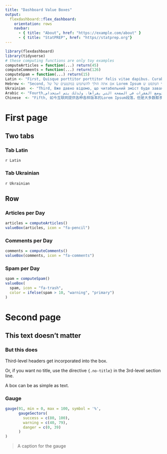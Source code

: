 ```yaml
---
title: "Dashboard Value Boxes"
output:
  flexdashboard::flex_dashboard:
    orientation: rows
    navbar:
      - { title: "About", href: "https://example.com/about" }
      - { title: "StatPREP", href: "https//statprep.org"}
---
```


```r
library(flexdashboard)
library(tidyverse)
# these computing functions are only toy examples
computeArticles = function(...) return(45)
computeComments = function(...) return(126)
computeSpam = function(...) return(15)
Latin <- "First, Quisque porttitor porttitor felis vitae dapibus. Curabitur dignissim quis mi dapibus pulvinar."
Hebrew <- "Second, אם אתה הולך להשתמש במקטעים של של Lorem Ipsum אתה צריך להיות בטוח שאין משהו מביך חבוי בתוך הטקסט. כל מחוללי הטקסט ש"
Ukrainian  <- "Third, Вже давно відомо, що читабельний зміст буде заважати зосередитись людині, яка оцінює композицію сторінки."
Arabic <- "Fourth,هناك حقيقة مثبتة منذ زمن طويل وهي أن المحتوى المقروء لصفحة ما سيلهي القارئ عن التركيز على الشكل الخارجي للنص أو شكل توضع الفقرات في الصفحة التي يقرأها. ولذلك يتم استخدام"
Chinese  <- "Fifth, 如今互联网提供各种各样版本的Lorem Ipsum段落，但是大多数都多多少少出于刻意幽默或者其他随机插入的荒谬单词而被篡改过了。"

```

# First page {data-icon=fa-umbrella}


##  Two tabs {.tabset}

### Tab Latin

`r Latin`

### Tab Ukrainian

`r Ukrainian`

## Row

### Articles per Day

```r
articles = computeArticles()
valueBox(articles, icon = "fa-pencil")
```

### Comments per Day

```r
comments = computeComments()
valueBox(comments, icon = "fa-comments")
```

### Spam per Day

```r
spam = computeSpam()
valueBox(
  spam, icon = "fa-trash",
  color = ifelse(spam > 10, "warning", "primary")
)
```

# Second page

## This text doesn't matter

### But this does

Third-level headers get incorporated into the box. 

Or, if you want no title, use the directive `{.no-title}` in the 3rd-level section line.

A box can be as simple as text.

### Gauge

```r
gauge(91, min = 0, max = 100, symbol = '%', 
      gaugeSectors(
        success = c(80, 100), 
        warning = c(40, 79), 
        danger = c(0, 39)
      )
)
```

> A caption for the gauge